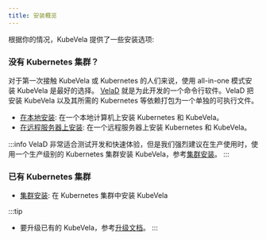 ```yaml
---
title: 安装概览
---
```


根据你的情况，KubeVela 提供了一些安装选项:

### 没有 Kubernetes 集群？

对于第一次接触 KubeVela 或 Kubernetes 的人们来说，使用 all-in-one 模式安装 KubeVela 是最好的选择。
[VelaD](https://github.com/kubevela/velad) 就是为此开发的一个命令行软件。VelaD 把安装 KubeVela 以及其所需的 Kubernetes 等依赖打包为一个单独的可执行文件。

- [在本地安装](./installation/install-local): 在一个本地计算机上安装 Kubernetes 和 KubeVela。
- [在远程服务器上安装](./installation/install-remote): 在一个远程服务器上安装 Kubernetes 和 KubeVela。

:::info
VelaD 非常适合测试开发和快速体验，但是我们强烈建议在生产使用时，使用一个生产级别的 Kubernetes 集群安装 KubeVela，参考[集群安装](./installation/install-kubernetes)。
:::

### 已有 Kubernetes 集群
- [集群安装](./installation/install-kubernetes): 在 Kubernetes 集群中安装 KubeVela

:::tip
- 要升级已有的 KubeVela，参考[升级文档](./platform-engineers/advanced-install#upgrade)。
:::
